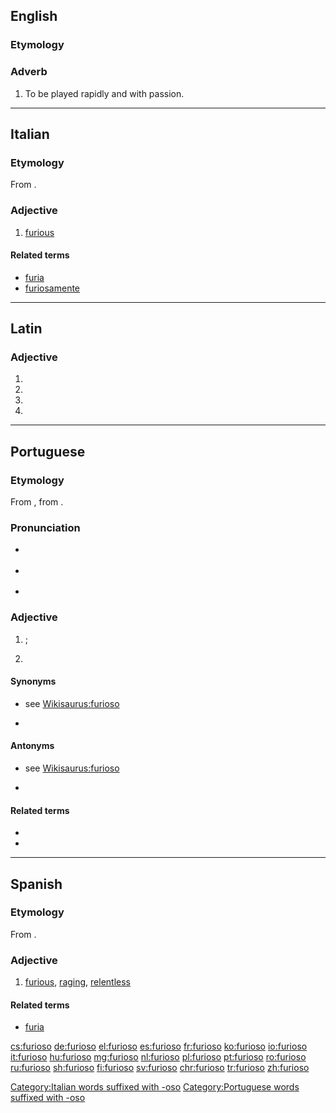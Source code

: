 ==English==

===Etymology===
{{etyl|it|en}}

===Adverb===
{{en-adv|-}}

# {{context|music|lang=en}} To be played rapidly and with passion.

----

==Italian==

===Etymology===
From {{etyl|la|it}} {{term|furiōsus|lang=la}}.

===Adjective===
{{it-adj|furios}}

# [[furious]]

====Related terms====
* [[furia]]
* [[furiosamente]]

[[Category:Italian words suffixed with -oso]]

----

==Latin==

===Adjective===
{{la-adj-form|furiōsō}}

# {{inflection of|furiōsus||dat|m|s|lang=la}}
# {{inflection of|furiōsus||dat|n|s|lang=la}}
# {{inflection of|furiōsus||abl|m|s|lang=la}}
# {{inflection of|furiōsus||abl|n|s|lang=la}}

----

==Portuguese==

===Etymology===
From {{etyl|la|pt}} {{term|furiōsus||furious|lang=la}}, from {{term|furia||rage|lang=la}}.

===Pronunciation===
* {{a|Brazil|Portugal}} {{IPA|/fu.ɾi.ˈo.zu/|/fu.ˈɾjo.zu/|lang=pt}}
* {{a|South Brazil}} {{IPA|/fu.ɾi.ˈo.zo/|/fu.ˈɾjo.zo/|lang=pt}}
* {{hyphenation|fu|ri|o|so|lang=pt}}

===Adjective===
{{pt-adj|furios|o}}

# {{l/en|furious}}; {{l/en|enraged}}
# {{l/en|furious}} {{gloss|moving or occurring with violence}}
#: {{usex|Vento '''furioso'''.|translation= '''Furious''' wind.|lang=pt}}

====Synonyms====
* {{sense|enraged}} see [[WS:furioso#Synonyms|Wikisaurus:furioso]]
* {{sense|moving or occurring with violence}} {{l/pt|violento}}

====Antonyms====
* {{sense|enraged}} see [[WS:furioso#Antonyms|Wikisaurus:furioso]]
* {{sense|moving or occurring with violence}} {{l/pt|calmo}}

====Related terms====
* {{l/pt|enfurecer}}
* {{l/pt|fúria}}

[[Category:Portuguese words suffixed with -oso]]

----

==Spanish==

===Etymology===
From {{etyl|la|es}} {{term|furiōsus|lang=la}}.

===Adjective===
{{es-adj|f=furiosa}}

# [[furious]], [[raging]], [[relentless]]

====Related terms====
* [[furia]]

[[cs:furioso]]
[[de:furioso]]
[[el:furioso]]
[[es:furioso]]
[[fr:furioso]]
[[ko:furioso]]
[[io:furioso]]
[[it:furioso]]
[[hu:furioso]]
[[mg:furioso]]
[[nl:furioso]]
[[pl:furioso]]
[[pt:furioso]]
[[ro:furioso]]
[[ru:furioso]]
[[sh:furioso]]
[[fi:furioso]]
[[sv:furioso]]
[[chr:furioso]]
[[tr:furioso]]
[[zh:furioso]]